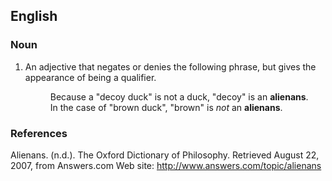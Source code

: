 ==English==

===Noun===
{{en-noun|alienantes|pl2=alienans}}

# An adjective that negates or denies the following phrase, but gives the appearance of being a qualifier. 
#: Because a "decoy duck" is not a duck, "decoy" is an '''alienans'''. 
#: In the case of "brown duck", "brown" is ''not'' an '''alienans'''.

{{rft}}

===References===
Alienans. (n.d.). The Oxford Dictionary of Philosophy. Retrieved August 22, 2007, from Answers.com Web site: http://www.answers.com/topic/alienans